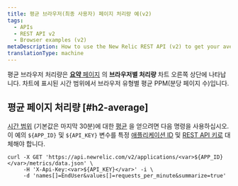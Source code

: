 ```yaml
---
title: 평균 브라우저(최종 사용자) 페이지 처리량 예(v2)
tags:
  - APIs
  - REST API v2
  - Browser examples (v2)
metaDescription: How to use the New Relic REST API (v2) to get your average browser page throughput time.
translationType: machine
---
```


평균 브라우저 처리량은 [**요약** 페이지](/docs/browser/new-relic-browser/getting-started/browser-overview-website-performance-glance#viewing) 의 **브라우저별 처리량** 차트 오른쪽 상단에 나타납니다. 차트에 표시된 시간 범위에서 브라우저 유형별 평균 PPM(분당 페이지 수)입니다.

## 평균 페이지 처리량 [#h2-average]

[시간 범위](/docs/apm/apis/requirements/specifying-time-range-api-v2) (기본값은 마지막 30분)에 대한 [평균](/docs/apm/apis/requirements/calculating-average-metric-values-summarize) 을 얻으려면 다음 명령을 사용하십시오. 이 예의 `${APP_ID}` 및 `${API_KEY}` 변수를 특정 [애플리케이션 ID](/docs/apm/apis/requirements/identification-code) 및 [REST API 키로](/docs/apis/rest-api-v2/requirements/rest-api-key#viewing) 대체해야 합니다.

```
curl -X GET 'https://api.newrelic.com/v2/applications/<var>${APP_ID}</var>/metrics/data.json' \
     -H 'X-Api-Key:<var>${API_KEY}</var>' -i \
     -d 'names[]=EndUser&values[]=requests_per_minute&summarize=true'
```